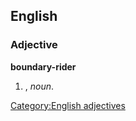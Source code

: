 ==English==

===Adjective===
'''boundary-rider'''

# {{attributive of|boundary rider|lang=en|nodot=1}}, ''noun''.

[[Category:English adjectives]]